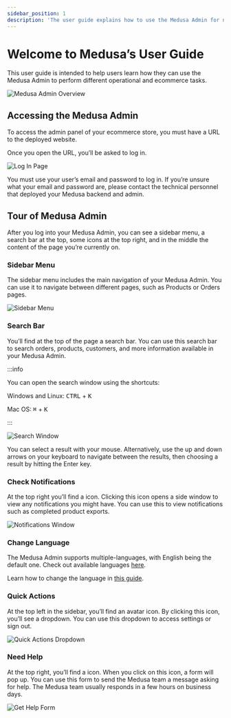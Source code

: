 ```yaml
---
sidebar_position: 1
description: 'The user guide explains how to use the Medusa Admin for non technical users. Learn through easy steps how to use the Medusa Admin to perform different operations and ecommerce tasks.'
---
```



# Welcome to Medusa’s User Guide

This user guide is intended to help users learn how they can use the Medusa Admin to perform different operational and ecommerce tasks.

![Medusa Admin Overview](https://res.cloudinary.com/dza7lstvk/image/upload/v1697793701/Medusa%20Docs/User%20Guide/Screenshot_2023-10-20_at_12.21.19_PM_lqcurg.png)

## Accessing the Medusa Admin

To access the admin panel of your ecommerce store, you must have a URL to the deployed website.

Once you open the URL, you’ll be asked to log in.

![Log In Page](https://res.cloudinary.com/dza7lstvk/image/upload/v1680249817/Medusa%20Docs/User%20Guide/Screenshot_2023-03-31_at_11.02.49_AM_uiv0hl.png)

You must use your user’s email and password to log in. If you’re unsure what your email and password are, please contact the technical personnel that deployed your Medusa backend and admin.

## Tour of Medusa Admin

After you log into your Medusa Admin, you can see a sidebar menu, a search bar at the top, some icons at the top right, and in the middle the content of the page you’re currently on.

### Sidebar Menu

The sidebar menu includes the main navigation of your Medusa Admin. You can use it to navigate between different pages, such as Products or Orders pages.

![Sidebar Menu](https://res.cloudinary.com/dza7lstvk/image/upload/v1697793775/Medusa%20Docs/User%20Guide/Screenshot_2023-10-20_at_12.22.43_PM_shbr0e.png)

### Search Bar

You’ll find at the top of the page a search bar. You can use this search bar to search orders, products, customers, and more information available in your Medusa Admin.

:::info

You can open the search window using the shortcuts:

Windows and Linux: <kbd>CTRL</kbd> + <kbd>K</kbd>

Mac OS: <kbd>⌘</kbd> + <kbd>K</kbd>

:::

![Search Window](https://res.cloudinary.com/dza7lstvk/image/upload/v1697793970/Medusa%20Docs/User%20Guide/Screenshot_2023-10-20_at_12.26.00_PM_e8sney.png)

You can select a result with your mouse. Alternatively, use the up and down arrows on your keyboard to navigate between the results, then choosing a result by hitting the Enter key.

### Check Notifications

At the top right you’ll find a <UiIcon lightIcon="https://res.cloudinary.com/dza7lstvk/image/upload/v1667999016/Medusa%20Docs/UI%20Icons/mWhpxNX_xteuos.png" darkIcon="https://res.cloudinary.com/dza7lstvk/image/upload/v1667999044/Medusa%20Docs/UI%20Icons/tE8LOXk_puyrib.png" alt="bell" /> icon. Clicking this icon opens a side window to view any notifications you might have. You can use this to view notifications such as completed product exports.

![Notifications Window](https://res.cloudinary.com/dza7lstvk/image/upload/v1667924034/Medusa%20Docs/User%20Guide/cTIu9yP_ubsbqx.png)

### Change Language

The Medusa Admin supports multiple-languages, with English being the default one. Check out available languages [here](./user-guide/tips/languages.md).

Learn how to change the language in [this guide](./user-guide/users/profile.md#change-admin-language).

### Quick Actions

At the top left in the sidebar, you’ll find an avatar icon. By clicking this icon, you’ll see a dropdown. You can use this dropdown to access settings or sign out.

![Quick Actions Dropdown](https://res.cloudinary.com/dza7lstvk/image/upload/v1697794317/Medusa%20Docs/User%20Guide/Screenshot_2023-10-20_at_12.31.37_PM_wioczx.png)

### Need Help

At the top right, you’ll find a <UiIcon lightIcon="https://res.cloudinary.com/dza7lstvk/image/upload/v1667999071/Medusa%20Docs/UI%20Icons/CrABja9_lwomxs.png" darkIcon="https://res.cloudinary.com/dza7lstvk/image/upload/v1667999095/Medusa%20Docs/UI%20Icons/cgeX2hP_b1vkwy.png" alt="question mark" /> icon. When you click on this icon, a form will pop up. You can use this form to send the Medusa team a message asking for help. The Medusa team usually responds in a few hours on business days.

![Get Help Form](https://res.cloudinary.com/dza7lstvk/image/upload/v1697794650/Medusa%20Docs/User%20Guide/Screenshot_2023-10-20_at_12.37.19_PM_vbatec.png)